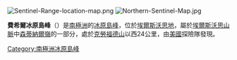 [[Image:Sentinel-Range-location-map.png|thumb]]
[[Image:Northern-Sentinel-Map.jpg|thumb]]

'''費希爾冰原島峰'''（{{lang-en|Fisher Nunatak}}）是[[南極洲|南極洲]]的[[冰原島峰|冰原島峰]]，位於[[埃爾斯沃思地|埃爾斯沃思地]]，屬於[[埃爾斯沃思山脈|埃爾斯沃思山脈]]中[[森蒂納爾嶺|森蒂納爾嶺]]的一部分，處於[[克勞福德山|克勞福德山]]以西24公里，由[[美國|美國]]探險隊發現。

{{coord|77|43|S|87|27|W|source:GNIS|display=title}}

{{DEFAULTSORT:Fisher Nunatak}}
[[Category:南極洲冰原島峰|Category:南極洲冰原島峰]]


{{EllsworthLand-geo-stub}}